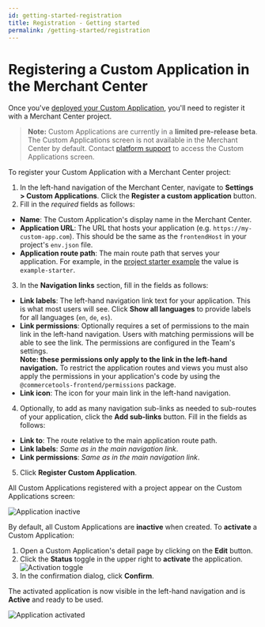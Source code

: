 ```yaml
---
id: getting-started-registration
title: Registration - Getting started
permalink: /getting-started/registration
---
```



<NotificationFeature flag="beta" />

# Registering a Custom Application in the Merchant Center

Once you've [deployed your Custom Application](./deployment), you'll need to register it with a Merchant Center project.

> **Note:** Custom Applications are currently in a **limited pre-release beta**. The Custom Applications screen is not available in the Merchant Center by default. Contact [platform support](https://support.commercetools.com) to access the Custom Applications screen.

To register your Custom Application with a Merchant Center project:

1. In the left-hand navigation of the Merchant Center, navigate to **Settings > Custom Applications**. Click the **Register a custom application** button.
2. Fill in the _required_ fields as follows:

- **Name**: The Custom Application's display name in the Merchant Center.
- **Application URL**: The URL that hosts your application (e.g. `https://my-custom-app.com`). This should be the same as the `frontendHost` in your project's `env.json` file.
- **Application route path**: The main route path that serves your application. For example, in the [project starter example](https://github.com/commercetools/merchant-center-application-kit/tree/master/application-templates/starter) the value is `example-starter`.

3. In the **Navigation links** section, fill in the fields as follows:

- **Link labels**: The left-hand navigation link text for your application. This is what most users will see. Click **Show all languages** to provide labels for all languages (`en`, `de`, `es`).
- **Link permissions**: Optionally requires a set of permissions to the main link in the left-hand navigation. Users with matching permissions will be able to see the link. The permissions are configured in the Team's settings.<br/>
  **Note: these permissions only apply to the link in the left-hand navigation.** To restrict the application routes and views you must also apply the permissions in your application's code by using the `@commercetools-frontend/permissions` package.
- **Link icon**: The icon for your main link in the left-hand navigation.

4. Optionally, to add as many navigation sub-links as needed to sub-routes of your application, click the **Add sub-links** button. Fill in the fields as follows:

- **Link to**: The route relative to the main application route path.
- **Link labels**: _Same as in the main navigation link_.
- **Link permissions**: _Same as in the main navigation link_.

5. Click **Register Custom Application**.

All Custom Applications registered with a project appear on the Custom Applications screen:

![Application inactive](/assets/custom-applications/mc-apps-inactive.png)

By default, all Custom Applications are **inactive** when created. To **activate** a Custom Application:

1. Open a Custom Application's detail page by clicking on the **Edit** button.
2. Click the **Status** toggle in the upper right to **activate** the application.
   ![Activation toggle](/assets/custom-applications/mc-apps-activation.png)
3. In the confirmation dialog, click **Confirm**.

The activated application is now visible in the left-hand navigation and is **Active** and ready to be used.

![Application activated](/assets/custom-applications/mc-apps-activated.png)
